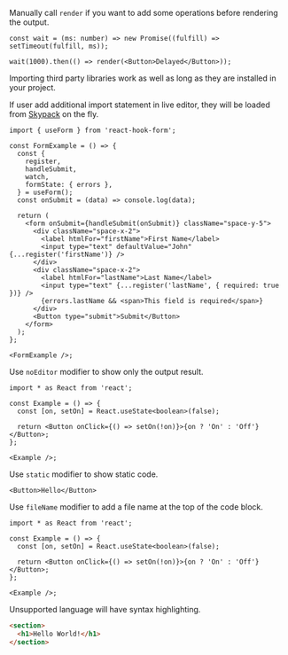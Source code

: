 Manually call `render` if you want to add some operations before rendering the output.

```tsx
const wait = (ms: number) => new Promise((fulfill) => setTimeout(fulfill, ms));

wait(1000).then(() => render(<Button>Delayed</Button>));
```

Importing third party libraries work as well as long as they are installed in your project.

If user add additional import statement in live editor, they will be loaded from [Skypack](https://www.skypack.dev/) on the fly.

```tsx
import { useForm } from 'react-hook-form';

const FormExample = () => {
  const {
    register,
    handleSubmit,
    watch,
    formState: { errors },
  } = useForm();
  const onSubmit = (data) => console.log(data);

  return (
    <form onSubmit={handleSubmit(onSubmit)} className="space-y-5">
      <div className="space-x-2">
        <label htmlFor="firstName">First Name</label>
        <input type="text" defaultValue="John" {...register('firstName')} />
      </div>
      <div className="space-x-2">
        <label htmlFor="lastName">Last Name</label>
        <input type="text" {...register('lastName', { required: true })} />
        {errors.lastName && <span>This field is required</span>}
      </div>
      <Button type="submit">Submit</Button>
    </form>
  );
};

<FormExample />;
```

Use `noEditor` modifier to show only the output result.

```tsx noEditor
import * as React from 'react';

const Example = () => {
  const [on, setOn] = React.useState<boolean>(false);

  return <Button onClick={() => setOn(!on)}>{on ? 'On' : 'Off'}</Button>;
};

<Example />;
```

Use `static` modifier to show static code.

```tsx static
<Button>Hello</Button>
```

Use `fileName` modifier to add a file name at the top of the code block.

```tsx fileName="code.tsx"
import * as React from 'react';

const Example = () => {
  const [on, setOn] = React.useState<boolean>(false);

  return <Button onClick={() => setOn(!on)}>{on ? 'On' : 'Off'}</Button>;
};

<Example />;
```

Unsupported language will have syntax highlighting.

```html
<section>
  <h1>Hello World!</h1>
</section>
```
